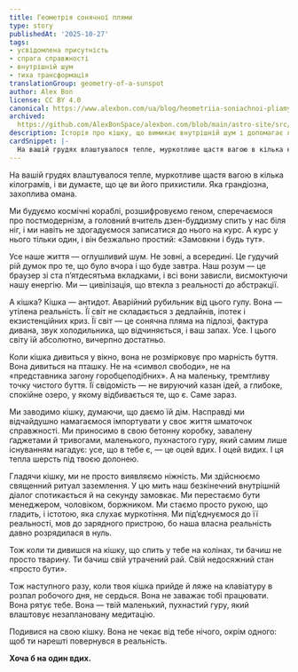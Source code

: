 ```yaml
---
title: Геометрія сонячної плями
type: story
publishedAt: '2025-10-27'
tags:
- усвідомлена присутність
- спрага справжності
- внутрішній шум
- тиха трансформація
translationGroup: geometry-of-a-sunspot
author: Alex Bon
license: CC BY 4.0
canonical: https://www.alexbon.com/ua/blog/heometriia-soniachnoi-pliamy
archived: 
  https://github.com/AlexBonSpace/alexbon.com/blob/main/astro-site/src/content/posts/ua/stories/heometriia-soniachnoi-pliamy.mdx
description: Історія про кішку, що вимикає внутрішній шум і допомагає людині повернутися в теперішній момент через свою спокійну присутність.
cardSnippet: |-
  На вашій грудях влаштувалося тепле, муркотливе щастя вагою в кілька кілограмів, і ви думаєте, що це ви його прихистили. Яка грандіозна, захоплива омана. Ми будуємо космічні кораблі, розшифровуємо геном, сперечаємося про постмодернізм, а головний учитель дзен-буддизму спить у нас біля ніг, і ми навіть не здогадуємося записатися до нього на курс...
---
```


На вашій грудях влаштувалося тепле, муркотливе щастя вагою в кілька кілограмів, і ви думаєте, що це ви його прихистили. Яка грандіозна, захоплива омана.

Ми будуємо космічні кораблі, розшифровуємо геном, сперечаємося про постмодернізм, а головний вчитель дзен-буддизму спить у нас біля ніг, і ми навіть не здогадуємося записатися до нього на курс. А курс у нього тільки один, і він безжально простий: «Замовкни і будь тут».

Усе наше життя — оглушливий шум. Не зовні, а всередині. Це гудучий рій думок про те, що було вчора і що буде завтра. Наш розум — це браузер зі ста п’ятдесятьма вкладками, і всі вони зависли, висмоктуючи нашу енергію. Ми — цивілізація, що втекла з реальності до абстракції.

А кішка? Кішка — антидот. Аварійний рубильник від цього гулу. Вона — утілена реальність. Її світ не складається з дедлайнів, іпотек і екзистенційних криз. Її світ — це сонячна пляма на підлозі, фактура дивана, звук холодильника, що відчиняється, і ваш запах. Усе. І цього світу їй абсолютно, вичерпно достатньо.

Коли кішка дивиться у вікно, вона не розмірковує про марність буття. Вона дивиться на пташку. Не на «символ свободи», не на «представника загону горобцеподібних». А на маленьку, тремтливу точку чистого буття. Її свідомість — не вируючий казан ідей, а глибоке, спокійне озеро, у якому відбивається те, що є. Саме зараз.

Ми заводимо кішку, думаючи, що даємо їй дім. Насправді ми відчайдушно намагаємося імпортувати у своє життя шматочок справжності. Ми приносимо в свою бетонну коробку, завалену ґаджетами й тривогами, маленького, пухнастого гуру, який самим лише існуванням нагадує: усе, що в тебе є, — це оцей вдих. І оцей видих. І ця тепла шерсть під твоєю долонею.

Гладячи кішку, ми не просто виявляємо ніжність. Ми здійснюємо священний ритуал заземлення. У цю мить наш безкінечний внутрішній діалог спотикається й на секунду замовкає. Ми перестаємо бути менеджером, чоловіком, боржником. Ми стаємо просто рукою, що гладить, і істотою, яка слухає муркотіння. Ми під’єднуємося до її реальності, мов до зарядного пристрою, бо наша власна реальність давно розрядилася в нуль.

Тож коли ти дивишся на кішку, що спить у тебе на колінах, ти бачиш не просто тварину. Ти бачиш свій утрачений рай. Свій недосяжний стан «просто бути».

Тож наступного разу, коли твоя кішка прийде й ляже на клавіатуру в розпал робочого дня, не сердься. Вона не заважає тобі працювати. Вона рятує тебе. Вона — твій маленький, пухнастий гуру, який влаштовує незаплановану медитацію.

Подивися на свою кішку. Вона не чекає від тебе нічого, окрім одного: щоб ти нарешті повернувся в реальність.

**Хоча б на один вдих.**
